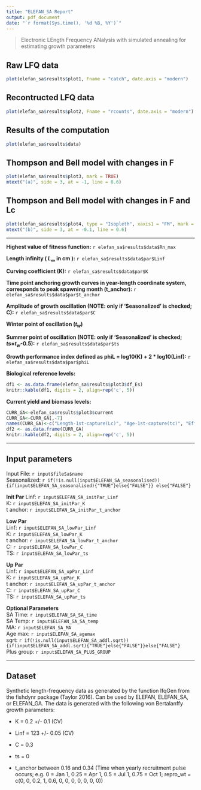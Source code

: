 ```yaml
---
title: "ELEFAN_SA Report"
output: pdf_document
date: "`r format(Sys.time(), '%d %B, %Y')`"
---
```


> Electronic LEngth Frequency ANalysis with simulated annealing for estimating growth parameters

## Raw LFQ data
```r
plot(elefan_sa$results$plot1, Fname = "catch", date.axis = "modern")
```

## Recontructed LFQ data
```r
plot(elefan_sa$results$plot2, Fname = "rcounts", date.axis = "modern")
```

## Results of the computation

```r
plot(elefan_sa$results$data)
```

## Thompson and Bell model with changes in F
```r
plot(elefan_sa$results$plot3, mark = TRUE)
mtext("(a)", side = 3, at = -1, line = 0.6)
```

## Thompson and Bell model with changes in F and Lc
```r
plot(elefan_sa$results$plot4, type = "Isopleth", xaxis1 = "FM", mark = TRUE, contour = 6)
mtext("(b)", side = 3, at = -0.1, line = 0.6)
```


******


**Highest value of fitness function:** `r elefan_sa$results$data$Rn_max`

**Length infinity ( $L_\infty$ in cm ):** `r elefan_sa$results$data$par$Linf`

**Curving coefficient (K):** `r elefan_sa$results$data$par$K`

**Time point anchoring growth curves in year-length coordinate system, corresponds to peak spawning month (t_anchor):** `r elefan_sa$results$data$par$t_anchor`

**Amplitude of growth oscillation (NOTE: only if 'Seasonalized' is checked; C):** `r elefan_sa$results$data$par$C`

**Winter point of oscillation ($t_w$)**

**Summer point of oscillation (NOTE: only if 'Seasonalized' is checked; $ts$=$t_w$-0.5):** `r elefan_sa$results$data$par$ts`

**Growth performance index defined as phiL = log10(K) + 2 * log10(Linf):** `r elefan_sa$results$data$par$phiL`

**Biological reference levels:**
```r
df1 <- as.data.frame(elefan_sa$results$plot3$df_Es)
knitr::kable(df1, digits = 2, align=rep('c', 5))
```

**Current yield and biomass levels:**
```r
CURR_GA<-elefan_sa$results$plot3$current
CURR_GA<-CURR_GA[,-7]
names(CURR_GA)<-c("Length-1st-capture(Lc)", "Age-1st-capture(tc)", "Effort","Fishing mortality", "Catch", "Yield", "Biomass")
df2 <- as.data.frame(CURR_GA)
knitr::kable(df2, digits = 2, align=rep('c', 5))
```

******
## Input parameters  
Input File: `r input$fileSa$name`  
Seasonalized: `r if(!is.null(input$ELEFAN_SA_seasonalised)){if(input$ELEFAN_SA_seasonalised){"TRUE"}else{"FALSE"}} else{"FALSE"}`  
  
**Init Par**
Linf: `r input$ELEFAN_SA_initPar_Linf`  
K: `r input$ELEFAN_SA_initPar_K`  
t anchor: `r input$ELEFAN_SA_initPar_t_anchor`  
  
**Low Par**  
Linf: `r input$ELEFAN_SA_lowPar_Linf`  
K: `r input$ELEFAN_SA_lowPar_K`  
t anchor: `r input$ELEFAN_SA_lowPar_t_anchor`  
C: `r input$ELEFAN_SA_lowPar_C`  
TS: `r input$ELEFAN_SA_lowPar_ts`  
  
**Up Par**  
Linf: `r input$ELEFAN_SA_upPar_Linf`  
K: `r input$ELEFAN_SA_upPar_K`  
t anchor: `r input$ELEFAN_SA_upPar_t_anchor`  
C: `r input$ELEFAN_SA_upPar_C`  
TS: `r input$ELEFAN_SA_upPar_ts`  
  
**Optional Parameters**  
SA Time: `r input$ELEFAN_SA_SA_time`  
SA Temp: `r input$ELEFAN_SA_SA_temp`  
MA: `r input$ELEFAN_SA_MA`  
Age max: `r input$ELEFAN_SA_agemax`  
sqrt: `r if(!is.null(input$ELEFAN_SA_addl.sqrt)){if(input$ELEFAN_SA_addl.sqrt){"TRUE"}else{"FALSE"}}else{"FALSE"}`  
Plus group: `r input$ELEFAN_SA_PLUS_GROUP`  

******
## Dataset
Synthetic length-frequency data as generated by the function lfqGen from the fishdynr package (Taylor 2016). Can be used by ELEFAN, ELEFAN_SA, or ELEFAN_GA. The data is generated with the following von Bertalanffy growth parameters:

* K = 0.2 +/- 0.1 (CV)

* Linf = 123 +/- 0.05 (CV)

* C = 0.3

* ts = 0

* t_anchor between 0.16 and 0.34 (Time when yearly recruitment pulse occurs; e.g. 0 = Jan 1, 0.25 = Apr 1, 0.5 = Jul 1, 0.75 = Oct 1; repro_wt = c(0, 0, 0.2, 1, 0.6, 0, 0, 0, 0, 0, 0, 0))